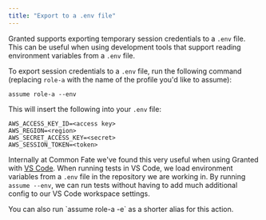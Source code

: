 ```yaml
---
title: "Export to a .env file"
---
```


Granted supports exporting temporary session credentials to a `.env` file. This can be useful when using development tools that support reading environment variables from a `.env` file.

To export session credentials to a `.env` file, run the following command (replacing `role-a` with the name of the profile you'd like to assume):

```
assume role-a --env
```

This will insert the following into your `.env` file:

```
AWS_ACCESS_KEY_ID=<access key>
AWS_REGION=<region>
AWS_SECRET_ACCESS_KEY=<secret>
AWS_SESSION_TOKEN=<token>
```

Internally at Common Fate we've found this very useful when using Granted with [VS Code](https://code.visualstudio.com/). When running tests in VS Code, we load environment variables from a `.env` file in the repository we are working in. By running `assume --env`, we can run tests without having to add much additional config to our VS Code workspace settings.

<Info>
  You can also run `assume role-a -e` as a shorter alias for this action.
</Info>
